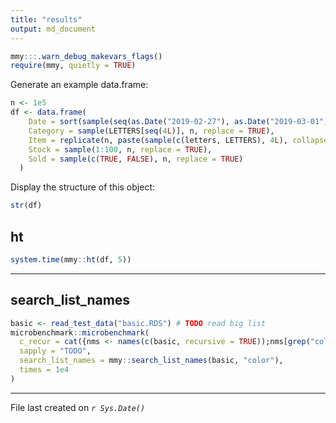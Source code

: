 ```yaml
---
title: "results"
output: md_document
---
```


```r
mmy:::.warn_debug_makevars_flags()
require(mmy, quietly = TRUE)
```

Generate an example data.frame:
```r
n <- 1e5
df <- data.frame(
    Date = sort(sample(seq(as.Date("2019-02-27"), as.Date("2019-03-01"), by = "day"), n, replace = TRUE)),
    Category = sample(LETTERS[seq(4L)], n, replace = TRUE),
    Item = replicate(n, paste(sample(c(letters, LETTERS), 4L), collapse = "")),
    Stock = sample(1:100, n, replace = TRUE),
    Sold = sample(c(TRUE, FALSE), n, replace = TRUE)
  )
```

Display the structure of this object:
```r
str(df)
```

## ht

```r
system.time(mmy::ht(df, 5))
```

---

## search_list_names

```r
basic <- read_test_data("basic.RDS") # TODO read big list
microbenchmark::microbenchmark(
  c_recur = cat({nms <- names(c(basic, recursive = TRUE));nms[grep("color", nms)]}, sep = "\n",
  sapply = "TODO",
  search_list_names = mmy::search_list_names(basic, "color"),
  times = 1e4
)
```


---

File last created on *`r Sys.Date()`*
